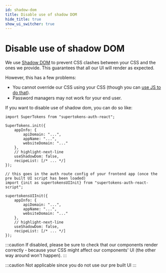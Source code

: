 ```yaml
---
id: shadow-dom
title: Disable use of shadow DOM
hide_title: true
show_ui_switcher: true
---
```


<!-- COPY DOCS -->
<!-- ./emailpassword/common-customizations/styling/shadow-dom.mdx -->


# Disable use of shadow DOM

<PreBuiltOrCustomUISwitcher>
<PreBuiltUIContent>

We use [Shadow DOM](https://developer.mozilla.org/en-US/docs/Web/Web_Components/Using_shadow_DOM) to prevent CSS clashes between your CSS and the ones we provide. This guarantees that all our UI will render as expected.

However, this has a few problems:
- You cannot override our CSS using your CSS (though you can [use JS to do that](./changing-style)).
- Password managers may not work for your end user.

If you want to disable use of shadow dom, you can do so like:

<FrontendPreBuiltUITabs>
<TabItem value="reactjs">

```tsx
import SuperTokens from "supertokens-auth-react";

SuperTokens.init({
    appInfo: {
        apiDomain: "...",
        appName: "...",
        websiteDomain: "..."
    },
    // highlight-next-line
    useShadowDom: false,
    recipeList: [/* ... */]
});
```
</TabItem>

<TabItem value="angular">

```tsx
// this goes in the auth route config of your frontend app (once the pre built UI script has been loaded)
import {init as supertokensUIInit} from "supertokens-auth-react-script";

supertokensUIInit({
    appInfo: {
        apiDomain: "...",
        appName: "...",
        websiteDomain: "..."
    },
    // highlight-next-line
    useShadowDom: false,
    recipeList: [/* ... */]
});
```
</TabItem>
</FrontendPreBuiltUITabs>

:::caution
If disabled, please be sure to check that our components render correctly - because your CSS might affect our components' UI (the other way around won't happen).
:::

</PreBuiltUIContent>
<CustomUIContent>

:::caution
Not applicable since you do not use our pre built UI
:::

</CustomUIContent>
</PreBuiltOrCustomUISwitcher>
